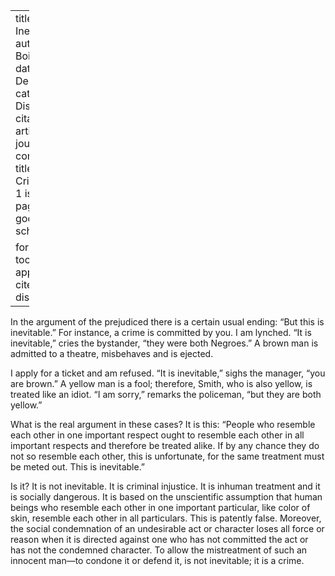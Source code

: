 
---
title: 'The Inevitable'
author: Du Bois, W.E.B.
date: Dec. 1910
categories: 
  - Discrimination
citation: 
  type: article-journal
  container-title: The Crisis
  volume: 1
  issue: 2
  page: 21
google-scholar: true

format:
  html:
    toc: false
    appendix-cite-as: display
---



In the argument of the prejudiced there is a certain usual ending: "But this is inevitable." For instance, a crime is committed by you. I am lynched. "It is inevitable," cries the bystander, "they were both Negroes." A brown man is admitted to a theatre, misbehaves and is ejected.

I apply for a ticket and am refused. "It is inevitable," sighs the manager, "you are brown." A yellow man is a fool; therefore, Smith, who is also yellow, is treated like an idiot. "I am sorry," remarks the policeman, "but they are both yellow."

What is the real argument in these cases? It is this: "People who resemble each other in one important respect ought to resemble each other in all important respects and therefore be treated alike. If by any chance they do not so resemble each other, this is unfortunate, for the same treatment must be meted out. This is inevitable."

Is it? It is not inevitable. It is criminal injustice. It is inhuman treatment and it is socially dangerous. It is based on the unscientific assumption that human beings who resemble each other in one important particular, like color of skin, resemble each other in all particulars. This is patently false. Moreover, the social condemnation of an undesirable act or character loses all force or reason when it is directed against one who has not committed the act or has not the condemned character. To allow the mistreatment of such an innocent man---to condone it or defend it, is not inevitable; it is a crime.

